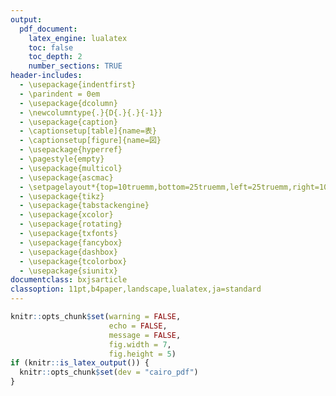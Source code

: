 ```yaml
---
output:
  pdf_document:
    latex_engine: lualatex
    toc: false
    toc_depth: 2
    number_sections: TRUE
header-includes:
  - \usepackage{indentfirst}
  - \parindent = 0em
  - \usepackage{dcolumn}
  - \newcolumntype{.}{D{.}{.}{-1}}
  - \usepackage{caption}
  - \captionsetup[table]{name=表}
  - \captionsetup[figure]{name=図}
  - \usepackage{hyperref}
  - \pagestyle{empty}
  - \usepackage{multicol}
  - \usepackage{ascmac}
  - \setpagelayout*{top=10truemm,bottom=25truemm,left=25truemm,right=10truemm}
  - \usepackage{tikz}
  - \usepackage{tabstackengine}
  - \usepackage{xcolor}
  - \usepackage{rotating}
  - \usepackage{txfonts}
  - \usepackage{fancybox}
  - \usepackage{dashbox}
  - \usepackage{tcolorbox}
  - \usepackage{siunitx}
documentclass: bxjsarticle
classoption: 11pt,b4paper,landscape,lualatex,ja=standard
---
```


```r
knitr::opts_chunk$set(warning = FALSE, 
                      echo = FALSE, 
                      message = FALSE,
                      fig.width = 7,
                      fig.height = 5)
if (knitr::is_latex_output()) {
  knitr::opts_chunk$set(dev = "cairo_pdf")
}
```
\renewcommand{\thefootnote}{}
\newcounter{kaunta}
\renewcommand{\thekaunta}{\arabic{kaunta}}
\newcommand{\kaunta}{\refstepcounter{kaunta}%
\thekaunta}
\def\question{\noindent\fbox{\large\makebox[1em]{\text{\kaunta}}} \hspace{1pt}}
\newcounter{skaunta}
\renewcommand{\theskaunta}{\arabic{skaunta}}
\newcommand{\skaunta}{\refstepcounter{skaunta}%
\theskaunta}
\def\squestion{(\text{\skaunta})\hspace{2.5pt}}
\newcommand{\maru}[1]{\raise0.2ex\hbox{\textcircled{\scriptsize{#1}}}}
\newcommand{\jsim}{\mathrel{\text{∽}}}
\newcommand{\jpara}{/\!/}

\newcounter{kcounter}
\setcounter{kcounter}{0}
\newcommand{\kana}{\refstepcounter{kcounter}\ifthenelse{\value{kcounter}=1}{ア}{\ifthenelse{\value{kcounter}=2}{イ}{\ifthenelse{\value{kcounter}=3}{ウ}{\ifthenelse{\value{kcounter}=4}{エ}{\ifthenelse{\value{kcounter}=5}{オ} {\ifthenelse{\value{kcounter}=6}{カ}{\ifthenelse{\value{kcounter}=7}{キ}{\ifthenelse{\value{kcounter}=8}{ク}{\ifthenelse{\value{kcounter}=9}{ケ}{\ifthenelse{\value{kcounter}=10}{コ}{\ifthenelse{\value{kcounter}=11}{サ}{\ifthenelse{\value{kcounter}=12}{シ}{\ifthenelse{\value{kcounter}=13}{ス}{\ifthenelse{\value{kcounter}=14}{セ}{\ifthenelse{\value{kcounter}=15}{ソ}{\ifthenelse{\value{kcounter}=16}{タ}{\ifthenelse{\value{kcounter}=17}{チ}{\ifthenelse{\value{kcounter}=18}{ツ}{\ifthenelse{\value{kcounter}=19}{テ}{\ifthenelse{\value{kcounter}=20}{ト}{\ifthenelse{\value{kcounter}=21}{ナ}{\ifthenelse{\value{kcounter}=22}{二}{\ifthenelse{\value{kcounter}=23}{ヌ}{\ifthenelse{\value{kcounter}=24}{ネ}{\ifthenelse{\value{kcounter}=25}{ノ}{\ifthenelse{\value{kcounter}=26}{ハ}{\ifthenelse{\value{kcounter}=27}{ヒ}{\ifthenelse{\value{kcounter}=28}{フ}{\ifthenelse{\value{kcounter}=29}{ヘ}{\ifthenelse{\value{kcounter}=30}{ホ}{\ifthenelse{\value{kcounter}=31}{マ}{\ifthenelse{\value{kcounter}=32}{ミ}{\ifthenelse{\value{kcounter}=33}{ム}{\ifthenelse{\value{kcounter}=34}{メ}{\ifthenelse{\value{kcounter}=35}{モ}{\ifthenelse{\value{kcounter}=36}{ヤ}{\ifthenelse{\value{kcounter}=37}{ユ}{\ifthenelse{\value{kcounter}=38}{ヨ}{\ifthenelse{\value{kcounter}=39}{ラ}{\ifthenelse{\value{kcounter}=40}{リ}{\ifthenelse{\value{kcounter}=41}{ル}{\ifthenelse{\value{kcounter}=42}{レ}{\ifthenelse{\value{kcounter}=43}{ロ}{\ifthenelse{\value{kcounter}=44}{ワ}{・}}}}}}}}}}}}}}}}}}}}}}}}}}}}}}}}}}}}}}}}}}}}}

\newcommand{\kuran}[1]{\framebox[1.5cm][c]{\maru{#1}}}

\newcommand{\degre}{\ensuremath{^\circ}}

\makeatletter
\newenvironment{figurehere}{\def\@captype{figure}}{}
\makeatother

\newcommand{\haiten}[1]{%
\begin{flushright}%
\footnotesize{＜#1＞}%
\end{flushright}%
}

\begin{flushleft}
\noindent
\large
補習プリント
\end{flushleft}

\begin{flushright}
名前（\hspace{50mm}）
\end{flushright}

\vspace{1mm}
\hrule

\begin{multicols}{2}

\question 次の計算をしなさい。

\squestion $(-3) + (-7)$ \hspace{20mm} \squestion $-\dfrac{1}{3} - \biggl( -\dfrac{3}{4} \biggl) $

\vspace{20mm}

\squestion $4 + (-2) - (-5) + 7$

\vspace{20mm}

\squestion $18 \times (-3)$ \hspace{20mm} \squestion $(-0.5)^2$ 

\vspace{20mm}

\squestion $\biggl( -\dfrac{4}{15}\biggl) \div \biggl( - \dfrac{2}{3} \biggl)$
\hspace{20mm}
\squestion $(-9) \div (-27) \times 18$

\vspace{20mm}

\squestion $7 - 2 \times (-3)^2$ \hspace{20mm} \squestion $(-7) \times \{ 15 \div (3 - 6) \}$

\vspace{20mm}

\squestion $-5^2 + \{ 8 - (-2)^3 \}$ \hspace{20mm} \squestion $\dfrac{3}{4} \times (-7) + \dfrac{3}{4} \times (-5)$

\vspace{20mm}

\columnbreak

\question 次の自然数を素因数分解しなさい。
\setcounter{skaunta}{0}

\squestion 108 \hspace{30mm} \squestion 20 \hspace{30mm} \squestion 54 \hspace{30mm} \squestion 126

\vspace{20mm}

\question 次の計算をしなさい。
\setcounter{skaunta}{0}

\squestion $6a + 4a$ \hspace{20mm} \squestion $5x + 2 - x -9$

\vspace{20mm}

\squestion $(7x - 4) + (2x - 7)$ \hspace{20mm} \squestion $(8x + 6) - (5x - 4)$

\vspace{20mm}

\squestion $(-3y) \times (-8)$ \hspace{20mm} \squestion $18a \div (-3)$

\vspace{20mm}

\squestion $7(x + 2)$ \hspace{20mm} \squestion $(-6y + 4) \times (-2)$

\vspace{20mm}

\squestion $(-15x + 3) \div (-3)$ \hspace{20mm} \squestion $\dfrac{4x - 4}{2} \times 6 $ 

\vspace{20mm}

\squestion $2(2a + 5) -5(3a -4)$ \hspace{20mm} \squestion $4a -(9 - 7a)$

\vspace{20mm}

\end{multicols}
\newpage

\begin{flushleft}
\noindent
\large
補習プリント
\end{flushleft}

\begin{flushright}
名前（\hspace{50mm}）
\end{flushright}

\vspace{1mm}
\hrule

\begin{multicols}{2}

\squestion $\dfrac{5}{3}a - \dfrac{4}{5}a$ \hspace{20mm} \squestion $10a \div (-5)$

\vspace{20mm}

\squestion $4 \times \dfrac{3a - 1}{2}$ \hspace{20mm} \squestion $(8x + 12) \div \dfrac{4}{3}$

\vspace{20mm}

\squestion $4(2x - 1) -5(x + 1)$ \hspace{20mm} \squestion $\dfrac{2}{3}(2x - 3) - \dfrac{1}{5}(3x -10)$

\vspace{20mm}

\squestion $\dfrac{4x - 3}{2} - \dfrac{6x - 7}{5}$

\vspace{20mm}

\question 次の方程式を解きなさい。
\setcounter{skaunta}{0}

\squestion $2x + 6 = 16$ \hspace{20mm} \squestion $3x = 20 -2x$

\vspace{20mm}

\squestion $-4x = 14 + 3x$ \hspace{20mm} \squestion $4x - 5 = x + 10$

\vspace{20mm}

\squestion $6x + 3 = 9 + 8x$ \hspace{20mm} \squestion $x - 6 = 15 - 2x$

\vspace{20mm}

\squestion $7x - 2(x + 4) = 7$ \hspace{20mm} \squestion $0.2x - 0.5 = 0.1x$

\vspace{20mm}

\squestion $\dfrac{2}{3}x = \dfrac{5}{6} + 1$ \hspace{20mm} \squestion $x : 10 = 3:6$ 

\vspace{20mm}

\squestion $(x - 8) : 2 = x : 4$ \hspace{20mm} \squestion $5x - 10 = 3x$

\vspace{20mm}

\squestion $x - 5 = 3x + 1$ \hspace{20mm} \squestion $x + 11 = -5x +16$

\vspace{20mm}

\squestion $9x - 8 = 5(x + 4)$ \hspace{20mm} \squestion $0.75x - 1 = 0.5x$

\vspace{20mm}

\squestion $0.2(x - 2) = x + 1.2$ \hspace{20mm} \squestion $x = \dfrac{1}{2}x - 3$

\vspace{20mm}

\squestion $\dfrac{3x + 2}{5} = \dfrac{2x - 1}{3}$ \hspace{20mm} \squestion $(x - 3):8 = 3:2$

\vspace{20mm}

\end{multicols}

\begin{flushleft}
\noindent
\large
補習プリント
\end{flushleft}

\begin{flushright}
名前（\hspace{50mm}）
\end{flushright}

\vspace{1mm}
\hrule

\begin{multicols}{2}

\squestion $2:5 = (x - 2):(x + 7)$

\vspace{20mm}

\question $y$は$x$に比例し、$x = 2$のとき$y = 10$である。次の問に答えなさい。
\setcounter{skaunta}{0}

\squestion 比例の式を求めなさい。

\vspace{20mm}

\squestion $x = 5$のときの$y$の値を求めなさい。

\vspace{20mm}

\squestion $x = -3$のときの$y$の値を求めなさい。

\vspace{20mm}

\question $y$は$x$に反比例し、$x = 2$のとき、$y = -6$である。次の問に答えなさい。
\setcounter{skaunta}{0}

\squestion 反比例の式を求めなさい。

\vspace{20mm}

\squestion $x = 4$のとき$y$の値を求めなさい。

\vspace{20mm}

\squestion $x = -6$のときの$y$の値を求めなさい。

\vspace{20mm}

\columnbreak

\question 次の$\maru{ア} \sim \maru{エ}$について、$y$が$x$に比例するものと、$y$が$x$に反比例するものをそれぞれ1つずつ選び、その記号を答えなさい。

$\maru{ア}$ 1辺の長さが$x\si{cm}$の正方形の面積は$y\si{cm}^2$である。

$\maru{イ}$ 高速道路を時速90kmで走っている自動車は、$x$時間で$y$km進む。

$\maru{ウ}$ 200ページの本を$x$ページまで読んだとき、残りのページ数は$y$ページである。

$\maru{エ}$ $20\si{L}$入る陽気に毎分$x\si{L}$ずつ水を入れるとき、空の状態からいっぱいになるまでに$y$分間かかる。


\vspace{20mm}

\question 次の問に答えなさい。
\setcounter{skaunta}{0}


\squestion $y$は$x$に比例し、$x = 2$のとき$y=-6$である。$x = -3$のときの$y$の値を求めなさい。

\vspace{20mm}

\squestion $y$は$x$に反比例し、$x = -3$のとき$y = 8$である。$x = 6$のときの$y$の値を求めなさい。

\vspace{20mm}

\end{multicols}

\newpage

\begin{flushleft}
\noindent
\large
補習プリント
\end{flushleft}

\begin{flushright}
名前（\hspace{50mm}）
\end{flushright}

\vspace{1mm}
\hrule

\begin{multicols}{2}

\question 次の問に答えなさい。
\setcounter{skaunta}{0}

\squestion 次の$\maru{ア}\sim\maru{イ}$のうち、関数$y = 2x$のグラフ上にある点はどれか。1つ選び、記号で答えなさい。

$\maru{ア}$点$(0, \, 2)$ \hspace{20mm} $\maru{イ}$点$(1, \, 3)$

$\maru{ウ}$点$(2, \, 4)$ \hspace{20mm} $\maru{エ}$点$(4, \, 2)$

\vspace{20mm}

\squestion 下の表は、$y$が$x$に反比例する関係を表している。$y$を$x$の式で表しなさい。

\begin{center}

\begin{tabular}{c|ccccccc}
\hline
$x$ & $\cdots$ & $-1$ & $0$ & $1$ & $2$ & $3$ & $\cdots$ \\
\hline
$x$ & $\cdots$ & $-12$ & $\times$ & $12$ & $6$ & $4$ & $\cdots$ \\
\hline
\end{tabular}

\end{center}

\vspace{20mm}

\question 次の計算をしなさい。
\setcounter{skaunta}{0}

\squestion $2x -y + 5x -3y$ \hspace{20mm} \squestion $(4x - 3y) + (2x - 7y)$

\vspace{20mm}

\squestion $(x^2 + 6x) - (3x^2 + 4x -5)$ \hspace{20mm} \squestion $2(3a -8b)$

\vspace{20mm}

\squestion $(6x + 5y) \times (-3)$ \hspace{20mm} \squestion $(-4a^2 + 20a) \div (-4)$

\vspace{20mm}

\squestion $4(3x - y) -3(-2x + 3y)$ \hspace{20mm} \squestion $\dfrac{x + 3y}{2} - \dfrac{5x - 7y}{8}$

\vspace{20mm}

\squestion $(2x)^2 \times \biggl( -\dfrac{1}{8}x \biggl)$ \hspace{20mm} \squestion $4x^2y \div \biggl( -\dfrac{1}{3}x \biggl)$

\vspace{20mm}

\squestion $4ab \times 3a^2b \div (-2a)^2$

\vspace{20mm}

\question 次の式の値を求めなさい。
\setcounter{skaunta}{0}

\squestion $x = 8, \, y = -6$のとき、$5x - 7y-4(x-2y)$の値

\vspace{20mm}

\squestion $x = \dfrac{2}{3}, \, y = -5$のとき、$36x^y \div (-4x)$の値

\vspace{20mm}

\question 次の等式を〔〕の中の文字について解きなさい。
\setcounter{skaunta}{0}

\squestion $x - 4y -12 = 0$ \hspace{3em} 〔$y$〕

\vspace{20mm}

\squestion $a = \dfrac{b - 2c}{3}$ \hspace{3em} 〔$c$〕

\end{multicols}

\newpage

\begin{flushleft}
\noindent
\large
補習プリント
\end{flushleft}

\begin{flushright}
名前（\hspace{50mm}）
\end{flushright}

\vspace{1mm}
\hrule

\begin{multicols}{2}

\question 次の連立方程式を解きなさい。
\setcounter{skaunta}{0}

\squestion 
$
\left\{
\begin{array}{l}
2x - 3y = 4 \\
2x - 5y = 8
\end{array}
\right.
$
\vspace{20mm}

\squestion 
$
\left\{
\begin{array}{l}
3x + 2y = 2 \\
2x + 3y = -2
\end{array}
\right.
$
\vspace{20mm}

\squestion 
$
\left\{
\begin{array}{l}
y = x - 3 \\
2x + y = -9
\end{array}
\right.
$
\vspace{20mm}

\squestion 
$
\left\{
\begin{array}{l}
y = -2x + 5 \\
3(x - 2y) + 4y = 4
\end{array}
\right.
$
\vspace{20mm}

\squestion 
$
\left\{
\begin{array}{l}
3x + y =3 \\
\dfrac{1}{2}x - \dfrac{1}{3}y = 5
\end{array}
\right.
$
\vspace{20mm}

\squestion 
$4x - 3y = x - 2y = 10$
\vspace{20mm}

\squestion 
$
\left\{
\begin{array}{l}
x + 2y = 1 \\
5x + 9y = 6
\end{array}
\right.
$
\vspace{20mm}

\squestion 
$
\left\{
\begin{array}{l}
3x - 4y = 10 \\
4x + 3y = 30
\end{array}
\right.
$
\vspace{20mm}

\squestion 
$
\left\{
\begin{array}{l}
2x - 3y = 5 \\
x - 1 = y
\end{array}
\right.
$
\vspace{20mm}

\squestion 
$
\left\{
\begin{array}{l}
\dfrac{x}{2} - \dfrac{y + 1}{4} = -2 \\
x + 4y = 10
\end{array}
\right.
$
\vspace{20mm}

\squestion 
$
\left\{
\begin{array}{l}
0.5x - 1.4y = 8 \\
-x + 2y = -12
\end{array}
\right.
$
\vspace{20mm}

\squestion $4x + y = x - 5y = 14$

\vspace{20mm}

\end{multicols}

\newpage

\begin{flushleft}
\noindent
\large
補習プリント
\end{flushleft}

\begin{flushright}
名前（\hspace{50mm}）
\end{flushright}

\vspace{1mm}
\hrule


\begin{multicols}{2}

\question 次の$\maru{ア} \sim \maru{ウ}$の$x, \, y$の値の組のなかから、連立方程式
$
\left\{
\begin{array}{l}
3x + 2y = 4 \\
x - y = 3
\end{array}
\right.
$
の解を選び、記号で答えなさい。

$\maru{ア} \quad x = 6, \, y = 3$

$\maru{イ} \quad x = -2, \, y = 5$

$\maru{ウ} \quad x = 2, \, y = -1$

\vspace{20mm}

\question 次の連立方程式を解きなさい。
\setcounter{skaunta}{0}

\squestion 
$
\left\{
\begin{array}{l}
3x + 2y = 9 \\
x - 2y = -5
\end{array}
\right.
$
\vspace{20mm}

\squestion 
$
\left\{
\begin{array}{l}
3x + y = 4 \\
6x + 5y = -7
\end{array}
\right.
$
\vspace{20mm}

\squestion 
$
\left\{
\begin{array}{l}
2x + 3y = 4 \\
5x - 2y = -9
\end{array}
\right.
$
\vspace{20mm}

\squestion 
$
\left\{
\begin{array}{l}
3x - 2y = -6 \\
y = 3x + 9
\end{array}
\right.
$
\vspace{20mm}

\squestion 
$
\left\{
\begin{array}{l}
7(x + y) -5x = 1 \\
4x + 9y = -3
\end{array}
\right.
$
\vspace{20mm}

\squestion 
$
\left\{
\begin{array}{l}
0.6x + 0.2y = -1 \\
\dfrac{x}{3} - \dfrac{y}{4} = \dfrac{1}{6}
\end{array}
\right.
$
\vspace{20mm}

\squestion $3x - y = 6x + y = 9$

\vspace{20mm}

\question 次の問いに答えなさい。
\setcounter{skaunta}{0}

\squestion 1次関数$y = \dfrac{3}{4}x - 5$について、$x$の増加量が12のときの$y$の増加量を求めなさい。

\vspace{20mm}

\squestion 点$(a, \, 2)$が、1次関数$y = \dfrac{1}{5}x + 3$のグラフ上にあるとき、$a$の値を求めなさい。

\vspace{20mm}

\squestion 方程式$3x -5y = 5$のグラフは直線である。このグラフの$y$軸上の切片を求めなさい。

\vspace{20mm}

\end{multicols}

\newpage

\begin{flushleft}
\noindent
\large
補習プリント
\end{flushleft}

\begin{flushright}
名前（\hspace{50mm}）
\end{flushright}

\vspace{1mm}
\hrule

\begin{multicols}{2}
































\end{multicols}

